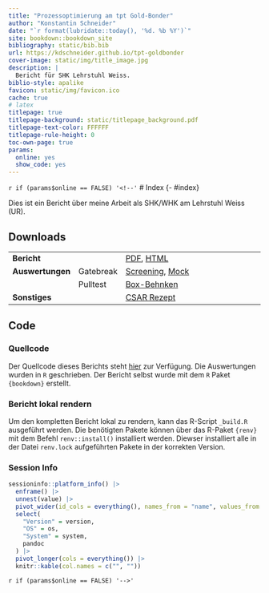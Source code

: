 ```yaml
--- 
title: "Prozessoptimierung am tpt Gold-Bonder"
author: "Konstantin Schneider"
date: "`r format(lubridate::today(), '%d. %b %Y')`"
site: bookdown::bookdown_site
bibliography: static/bib.bib
url: https://kdschneider.github.io/tpt-goldbonder
cover-image: static/img/title_image.jpg
description: |
  Bericht für SHK Lehrstuhl Weiss. 
biblio-style: apalike
favicon: static/img/favicon.ico
cache: true
# latex
titlepage: true
titlepage-background: static/titlepage_background.pdf
titlepage-text-color: FFFFFF
titlepage-rule-height: 0
toc-own-page: true
params: 
  online: yes
  show_code: yes
---
```

 
`r if (params$online == FALSE) '<!--'`
# Index {- #index}

Dies ist ein Bericht über meine Arbeit als SHK/WHK am Lehrstuhl Weiss (UR).

## Downloads {-}

|                   |           |                                                                                                 |
|-------------------|-----------|-------------------------------------------------------------------------------------------------|
| **Bericht**       |           | [PDF](./downloads/tpt_goldbonder_bericht.pdf), [HTML](./downloads/tpt_goldbonder_bericht.html)  |
| **Auswertungen**  | Gatebreak | [Screening](./downloads/analysis/gb_screening.html), [Mock](./downloads/analysis/gb_mock.html)  |
|                   | Pulltest  | [Box-Behnken](./downloads/analysis/pt_bbd.html)                                                 |
| **Sonstiges**     |           | [CSAR Rezept](./downloads/csar.html)                                                            |

## Code {-}

### Quellcode {-}

Der Quellcode dieses Berichts steht [hier](https://github.com/kdschneider/tpt-goldbonder) zur Verfügung. Die Auswertungen wurden in `R` geschrieben. Der Bericht selbst wurde mit dem `R` Paket `{bookdown}` erstellt. 

### Bericht lokal rendern {-}

Um den kompletten Bericht lokal zu rendern, kann das R-Script `_build.R` ausgeführt werden. Die benötigten Pakete können über das R-Paket `{renv}` mit dem Befehl `renv::install()` installiert werden. Diewser installiert alle in der Datei `renv.lock` aufgeführten Pakete in der korrekten Version. 

### Session Info {-}

```r
sessioninfo::platform_info() |>
  enframe() |> 
  unnest(value) |> 
  pivot_wider(id_cols = everything(), names_from = "name", values_from = "value") |> 
  select(
    "Version" = version,
    "OS" = os,
    "System" = system,
    pandoc
  ) |> 
  pivot_longer(cols = everything()) |> 
  knitr::kable(col.names = c("", ""))
```

`r if (params$online == FALSE) '-->'`
